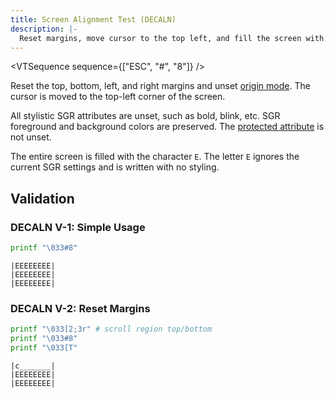 ```yaml
---
title: Screen Alignment Test (DECALN)
description: |-
  Reset margins, move cursor to the top left, and fill the screen with `E`.
---
```


<VTSequence sequence={["ESC", "#", "8"]} />

Reset the top, bottom, left, and right margins and unset [origin mode](#TODO).
The cursor is moved to the top-left corner of the screen.

All stylistic SGR attributes are unset, such as bold, blink, etc.
SGR foreground and background colors are preserved.
The [protected attribute](#TODO) is not unset.

The entire screen is filled with the character `E`. The letter `E` ignores
the current SGR settings and is written with no styling.

## Validation

### DECALN V-1: Simple Usage

```bash
printf "\033#8"
```

```
|EEEEEEEE|
|EEEEEEEE|
|EEEEEEEE|
```

### DECALN V-2: Reset Margins

```bash
printf "\033[2;3r" # scroll region top/bottom
printf "\033#8"
printf "\033[T"
```

```
|c_______|
|EEEEEEEE|
|EEEEEEEE|
```
